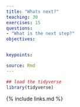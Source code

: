 ```yaml
---
title: "Whats next?"
teaching: 30
exercises: 15
questions:
- "What is the next step?"
objectives:


keypoints:

source: Rmd
---
```


```r
## load the tidyverse
library(tidyverse)
```


{% include links.md %}
